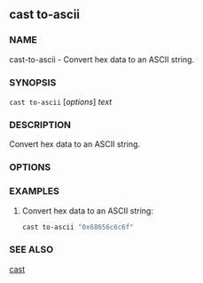 
## cast to-ascii

### NAME

cast-to-ascii - Convert hex data to an ASCII string.

### SYNOPSIS

`cast to-ascii` [*options*] _text_

### DESCRIPTION

Convert hex data to an ASCII string.

### OPTIONS

<CommonOptions />

### EXAMPLES

1. Convert hex data to an ASCII string:
   ```sh
   cast to-ascii "0x68656c6c6f"
   ```

### SEE ALSO

[cast](./cast.md)
